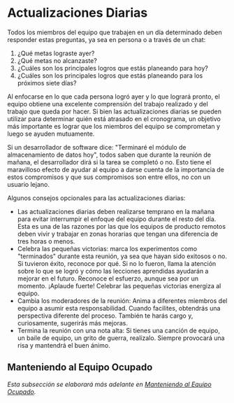 
# Actualizaciones Diarias

Todos los miembros del equipo que trabajen en un día determinado deben responder estas preguntas, ya sea en persona o a través de un chat:

1. ¿Qué metas lograste ayer?
2. ¿Qué metas no alcanzaste?
3. ¿Cuáles son los principales logros que estás planeando para hoy?
4. ¿Cuáles son los principales logros que estás planeando para los próximos siete días?

Al enfocarse en lo que cada persona logró ayer y lo que logrará pronto, el equipo obtiene una excelente comprensión del trabajo realizado y del trabajo que queda por hacer. Si bien las actualizaciones diarias se pueden utilizar para determinar quién está atrasado en el cronograma, un objetivo más importante es lograr que los miembros del equipo se comprometan y luego se ayuden mutuamente.

Si un desarrollador de software dice: "Terminaré el módulo de almacenamiento de datos hoy", todos saben que durante la reunión de mañana, el desarrollador dirá si la tarea se completó o no. Esto tiene el maravilloso efecto de ayudar al equipo a darse cuenta de la importancia de estos compromisos y que sus compromisos son entre ellos, no con un usuario lejano.

<Callout type="tip">
Algunos consejos opcionales para las actualizaciones diarias:

- Las actualizaciones diarias deben realizarse temprano en la mañana para evitar interrumpir el enfoque del equipo durante el resto del día. Esta es una de las razones por las que los equipos de producto remotos deben vivir y trabajar en zonas horarias que tengan una diferencia de tres horas o menos.
- Celebra las pequeñas victorias: marca los experimentos como "terminados" durante esta reunión, ya sea que hayan sido exitosos o no. Si tuvieron éxito, reconoce por qué. Si no lo fueron, llama la atención sobre lo que se logró y cómo las lecciones aprendidas ayudarán a mejorar en el futuro. Reconoce el esfuerzo, aunque sea por un momento. ¡Aplaude fuerte! Celebrar las pequeñas victorias energiza al equipo.
- Cambia los moderadores de la reunión: Anima a diferentes miembros del equipo a asumir esta responsabilidad. Cuando facilites, obtendrás una perspectiva diferente del proceso. También te harás cargo y, curiosamente, sugerirás más mejoras.
- Termina la reunión con una nota alta: Si tienes una canción de equipo, un baile de equipo, un grito de guerra, realízalo. Siempre provocará una risa y mantendrá el buen ánimo.
</Callout>

## Manteniendo al Equipo Ocupado

*Esta subsección se elaborará más adelante en [Manteniendo al Equipo Ocupado](/actualizaciones-diarias/equipo-ocupado).*